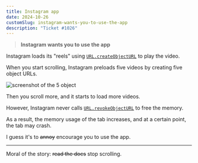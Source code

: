 ```yaml
---
title: Instagram app
date: 2024-10-26
customSlug: instagram-wants-you-to-use-the-app
description: "Ticket #1026"
---
```


> **Instagram wants you to use the app**

Instagram loads its "reels" using [`URL.createObjectURL`](https://developer.mozilla.org/en-US/docs/Web/API/URL/createObjectURL_static) to play the video.

When you start scrolling, Instagram preloads five videos by creating five object URLs.



<Image src={streams} alt="screenshot of the 5 object" />

Then you scroll more, and it starts to load more videos.

However, Instagram never calls [`URL.revokeObjectURL`](https://developer.mozilla.org/en-US/docs/Web/API/URL/revokeObjectURL_static) to free the memory.

As a result, the memory usage of the tab increases, and at a certain point, the tab may crash.

I guess it's to ~~annoy~~ encourage you to use the app.

---

Moral of the story: ~~read the docs~~ stop scrolling.
